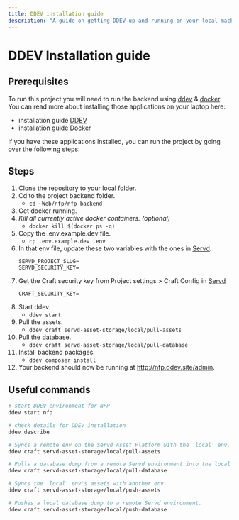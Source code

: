```yaml
---
title: DDEV installation guide
description: "A guide on getting DDEV up and running on your local machine."
---
```


# DDEV Installation guide

## Prerequisites
To run this project you will need to run the backend using [ddev](https://ddev.com/) & [docker](https://www.docker.com/).
You can read more about installing those applications on your laptop here:
- installation guide [DDEV](https://ddev.com/get-started/)
- installation guide [Docker](https://ddev.readthedocs.io/en/latest/users/install/docker-installation/)

If you have these applications installed, you can run the project by going over the following steps:


## Steps
1. Clone the repository to your local folder.
2. Cd to the project backend folder.
    - `cd ~Web/nfp/nfp-backend`
3. Get docker running.
4. *Kill all currently active docker containers. (optional)*
    - `docker kill $(docker ps -q)`
5. Copy the .env.example.dev file.
    - `cp .env.example.dev .env`
6. In that env file, update these two variables with the ones in [Servd](https://app.servd.host/SeincdoE/project/nfp-voedselpartn/assets).
    ```
    SERVD_PROJECT_SLUG=
    SERVD_SECURITY_KEY=
    ```
7. Get the Craft security key from Project settings > Craft Config in [Servd](https://app.servd.host/SeincdoE/project/nfp-voedselpartn/craft)
    ```
    CRAFT_SECURITY_KEY=
    ```
8. Start ddev.
    - `ddev start` 
9. Pull the assets.
    - `ddev craft servd-asset-storage/local/pull-assets`
10. Pull the database.
    - `ddev craft servd-asset-storage/local/pull-database`
11. Install backend packages.
    - `ddev composer install`
12. Your backend should now be running at http://nfp.ddev.site/admin.


## Useful commands

```bash
# start DDEV environment for NFP
ddev start nfp

# check details for DDEV installation
ddev describe

# Syncs a remote env on the Servd Asset Platform with the 'local' env.
ddev craft servd-asset-storage/local/pull-assets

# Pulls a database dump from a remote Servd environment into the local database.
ddev craft servd-asset-storage/local/pull-database

# Syncs the 'local' env's assets with another env.
ddev craft servd-asset-storage/local/push-assets

# Pushes a local database dump to a remote Servd environment.
ddev craft servd-asset-storage/local/push-database         
```
